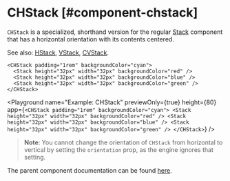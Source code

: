 
# CHStack [#component-chstack]

`CHStack` is a specialized, shorthand version for the regular [Stack](./Stack) component that has a horizontal orientation with its contents centered.

See also: [HStack](./HStack.mdx), [VStack](./VStack.mdx), [CVStack](./CVStack.mdx).

```ueml copy
<CHStack padding="1rem" backgroundColor="cyan">
  <Stack height="32px" width="32px" backgroundColor="red" />
  <Stack height="32px" width="32px" backgroundColor="blue" />
  <Stack height="32px" width="32px" backgroundColor="green" />
</CHStack>
```

<Playground
  name="Example: CHStack"
  previewOnly={true}
  height={80}
  app={`
    <CHStack padding="1rem" backgroundColor="cyan">
      <Stack height="32px" width="32px" backgroundColor="red" />
      <Stack height="32px" width="32px" backgroundColor="blue" />
      <Stack height="32px" width="32px" backgroundColor="green" />
    </CHStack>
  `}
/>

> **Note**: You cannot change the orientation of `CHStack` from horizontal to vertical by setting the `orientation` prop, as the engine ignores that setting.


The parent component documentation can be found [here](./Stack.mdx).